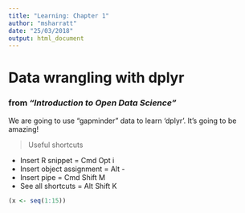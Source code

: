 ```yaml
---
title: "Learning: Chapter 1"
author: "msharratt"
date: "25/03/2018"
output: html_document
---
```

# Data wrangling with dplyr
### from _"Introduction to Open Data Science"_ 

We are going to use "gapminder" data to learn 'dplyr'. It's going to be amazing!  

> Useful shortcuts 

* Insert R snippet = Cmd Opt i 
* Insert object assignment = Alt -
* Insert pipe = Cmd Shift M
* See all shortcuts = Alt Shift K
 
```r
(x <- seq(1:15))
```



